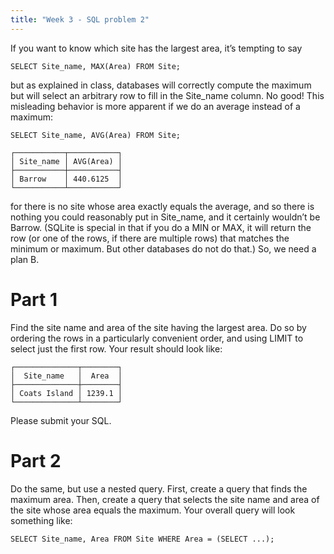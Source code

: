 ```yaml
---
title: "Week 3 - SQL problem 2"
---
```


If you want to know which site has the largest area, it's tempting to say

```
SELECT Site_name, MAX(Area) FROM Site;
```

but as explained in class, databases will correctly compute the maximum but will select an arbitrary row to fill in the Site_name column.  No good!  This misleading behavior is more apparent if we do an average instead of a maximum:

```
SELECT Site_name, AVG(Area) FROM Site;

┌───────────┬───────────┐
│ Site_name │ AVG(Area) │
├───────────┼───────────┤
│ Barrow    │ 440.6125  │
└───────────┴───────────┘
```

for there is no site whose area exactly equals the average, and so there is nothing you could reasonably put in Site_name, and it certainly wouldn't be Barrow.  (SQLite is special in that if you do a MIN or MAX, it will return the row (or one of the rows, if there are multiple rows) that matches the minimum or maximum.  But other databases do not do that.)  So, we need a plan B.

# Part 1

Find the site name and area of the site having the largest area.  Do so by ordering the rows in a particularly convenient order, and using LIMIT to select just the first row.  Your result should look like:

```
┌──────────────┬────────┐
│  Site_name   │  Area  │
├──────────────┼────────┤
│ Coats Island │ 1239.1 │
└──────────────┴────────┘
```

Please submit your SQL.

# Part 2

Do the same, but use a nested query.  First, create a query that finds the maximum area.  Then, create a query that selects the site name and area of the site whose area equals the maximum.  Your overall query will look something like:

```
SELECT Site_name, Area FROM Site WHERE Area = (SELECT ...);
```

